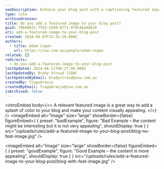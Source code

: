 ```yaml
---
seoDescription: Enhance your blog post with a captivating featured image, making it more visually appealing and increasing user engagement
type: rule
archivedreason:
title: Do you add a featured image to your blog post?
guid: 70b94631-7f63-4209-87f1-9f854ba8db38
uri: add-a-featured-image-to-your-blog-post
created: 2018-04-03T23:31:28.000Z
authors:
  - title: Adam Cogan
    url: https://ssw.com.au/people/adam-cogan
related: []
redirects:
  - do-you-add-a-featured-image-to-your-blog-post
lastUpdated: 2024-06-11T00:27:00.000Z
lastUpdatedBy: Brady Stroud [SSW]
lastUpdatedByEmail: bradystroud@ssw.com.au
createdBy: TiagoAraujo
createdByEmail: TiagoAraujo@ssw.com.au
isArchived: false
---
```


<introEmbed
  body={<>
A relevant featured image is a great way to add a splash of color to your blog and make your content visually appealing.
  </>}
/>
<imageEmbed
  alt="Image"
  size="large"
  showBorder={false}
  figureEmbed={ {
    preset: "badExample",
    figure: "Bad Example – the content might be interesting but it is not very appealing",
    shouldDisplay: true
  } }
  src="/uploads/rules/add-a-featured-image-to-your-blog-post/blog-no-feat-image.jpg"
/>

<imageEmbed
  alt="Image"
  size="large"
  showBorder={false}
  figureEmbed={ {
    preset: "goodExample",
    figure: "Good Example – the content is more appealing",
    shouldDisplay: true
  } }
  src="/uploads/rules/add-a-featured-image-to-your-blog-post/blog-with-feat-image.jpg"
/>
